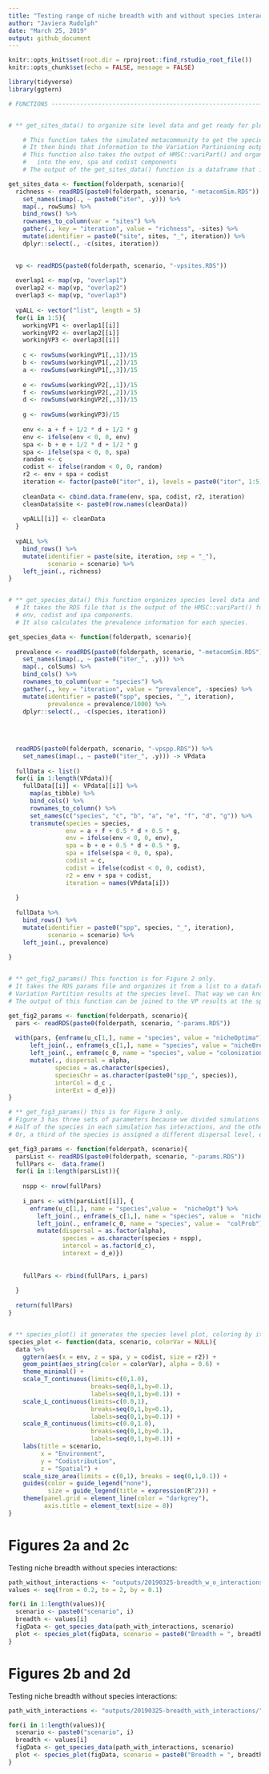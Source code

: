 ```yaml
---
title: "Testing range of niche breadth with and without species interactions"
author: "Javiera Rudolph"
date: "March 25, 2019"
output: github_document
---
```



```r
knitr::opts_knit$set(root.dir = rprojroot::find_rstudio_root_file())
knitr::opts_chunk$set(echo = FALSE, message = FALSE)

library(tidyverse)
library(ggtern)
```


```r
# FUNCTIONS ---------------------------------------------------------------


# ** get_sites_data() to organize site level data and get ready for plot

    # This function takes the simulated metacommunity to get the species richness for each site
    # It then binds that information to the Variation Partinioning output from the HMSC::variPart()
    # This function also takes the output of HMSC::variPart() and organizes each fraction:
    #   into the env, spa and codist components
    # The output of the get_sites_data() function is a dataframe that is ready to plot

get_sites_data <- function(folderpath, scenario){
  richness <- readRDS(paste0(folderpath, scenario, "-metacomSim.RDS")) %>% 
    set_names(imap(., ~ paste0("iter", .y))) %>% 
    map(., rowSums) %>%
    bind_rows() %>% 
    rownames_to_column(var = "sites") %>% 
    gather(., key = "iteration", value = "richness", -sites) %>% 
    mutate(identifier = paste0("site", sites, "_", iteration)) %>% 
    dplyr::select(., -c(sites, iteration))
  

  vp <- readRDS(paste0(folderpath, scenario, "-vpsites.RDS"))
  
  overlap1 <- map(vp, "overlap1")
  overlap2 <- map(vp, "overlap2")
  overlap3 <- map(vp, "overlap3")
  
  vpALL <- vector("list", length = 5)
  for(i in 1:5){
    workingVP1 <- overlap1[[i]]
    workingVP2 <- overlap2[[i]]
    workingVP3 <- overlap3[[i]]
    
    c <- rowSums(workingVP1[,,1])/15
    b <- rowSums(workingVP1[,,2])/15
    a <- rowSums(workingVP1[,,3])/15
    
    e <- rowSums(workingVP2[,,1])/15
    f <- rowSums(workingVP2[,,2])/15
    d <- rowSums(workingVP2[,,3])/15
    
    g <- rowSums(workingVP3)/15
    
    env <- a + f + 1/2 * d + 1/2 * g
    env <- ifelse(env < 0, 0, env)
    spa <- b + e + 1/2 * d + 1/2 * g
    spa <- ifelse(spa < 0, 0, spa)
    random <- c
    codist <- ifelse(random < 0, 0, random)
    r2 <- env + spa + codist
    iteration <- factor(paste0("iter", i), levels = paste0("iter", 1:5))
    
    cleanData <- cbind.data.frame(env, spa, codist, r2, iteration)
    cleanData$site <- paste0(row.names(cleanData))
    
    vpALL[[i]] <- cleanData
  }
  
  vpALL %>% 
    bind_rows() %>% 
    mutate(identifier = paste(site, iteration, sep = "_"),
           scenario = scenario) %>% 
    left_join(., richness)
}


# ** get_species_data() this function organizes species level data and gets it ready to plot.
  # It takes the RDS file that is the output of the HMSC::variPart() function and reorganizes it into the 
  # env, codist and spa components.
  # It also calculates the prevalence information for each species. 

get_species_data <- function(folderpath, scenario){
  
  prevalence <- readRDS(paste0(folderpath, scenario, "-metacomSim.RDS")) %>% 
    set_names(imap(., ~ paste0("iter_", .y))) %>% 
    map(., colSums) %>%
    bind_cols() %>% 
    rownames_to_column(var = "species") %>% 
    gather(., key = "iteration", value = "prevalence", -species) %>% 
    mutate(identifier = paste0("spp", species, "_", iteration),
           prevalence = prevalence/1000) %>% 
    dplyr::select(., -c(species, iteration))
  
  
  
  
  readRDS(paste0(folderpath, scenario, "-vpspp.RDS")) %>% 
    set_names(imap(., ~ paste0("iter_", .y))) -> VPdata
  
  fullData <- list()
  for(i in 1:length(VPdata)){
    fullData[[i]] <- VPdata[[i]] %>% 
      map(as_tibble) %>%
      bind_cols() %>% 
      rownames_to_column() %>% 
      set_names(c("species", "c", "b", "a", "e", "f", "d", "g")) %>% 
      transmute(species = species,
                env = a + f + 0.5 * d + 0.5 * g,
                env = ifelse(env < 0, 0, env),
                spa = b + e + 0.5 * d + 0.5 * g,
                spa = ifelse(spa < 0, 0, spa),
                codist = c,
                codist = ifelse(codist < 0, 0, codist),
                r2 = env + spa + codist,
                iteration = names(VPdata[i]))
    
  }
  
  fullData %>% 
    bind_rows() %>% 
    mutate(identifier = paste0("spp", species, "_", iteration), 
           scenario = scenario) %>% 
    left_join(., prevalence)
  
}


# ** get_fig2_params() This function is for Figure 2 only. 
# It takes the RDS params file and organizes it from a list to a dataframe, so that it can be joined to the
# Variation Partition results at the species level. That way we can know what niche values each species has.
# The output of this function can be joined to the VP results at the species level and then plot

get_fig2_params <- function(folderpath, scenario){
  pars <- readRDS(paste0(folderpath, scenario, "-params.RDS"))
  
  with(pars, {enframe(u_c[1,], name = "species", value = "nicheOptima") %>% 
      left_join(., enframe(s_c[1,], name = "species", value = "nicheBreadth")) %>% 
      left_join(., enframe(c_0, name = "species", value = "colonizationProb")) %>% 
      mutate(., dispersal = alpha,
             species = as.character(species),
             speciesChr = as.character(paste0("spp_", species)),
             interCol = d_c ,
             interExt = d_e)})
}

# ** get_fig3_params() this is for Figure 3 only. 
# Figure 3 has three sets of parameters because we divided simulations into groups.
# Half of the species in each simulation has interactions, and the other half doesn't.
# Or, a third of the species is assigned a different dispersal level, etc...

get_fig3_params <- function(folderpath, scenario){
  parsList <- readRDS(paste0(folderpath, scenario, "-params.RDS"))
  fullPars <-  data.frame()
  for(i in 1:length(parsList)){
    
    nspp <- nrow(fullPars)
    
    i_pars <- with(parsList[[i]], {
      enframe(u_c[1,], name = "species",value =  "nicheOpt") %>% 
        left_join(., enframe(s_c[1,], name = "species", value =  "nicheBreadth")) %>% 
        left_join(., enframe(c_0, name = "species", value =  "colProb")) %>% 
        mutate(dispersal = as.factor(alpha), 
               species = as.character(species + nspp), 
               intercol = as.factor(d_c), 
               interext = d_e)})
    
    
    fullPars <- rbind(fullPars, i_pars)
    
  }
  
  return(fullPars)
}


# ** species_plot() it generates the species level plot, coloring by iteration
species_plot <- function(data, scenario, colorVar = NULL){
  data %>% 
    ggtern(aes(x = env, z = spa, y = codist, size = r2)) +
    geom_point(aes_string(color = colorVar), alpha = 0.6) +
    theme_minimal() +
    scale_T_continuous(limits=c(0,1.0),
                       breaks=seq(0,1,by=0.1),
                       labels=seq(0,1,by=0.1)) +
    scale_L_continuous(limits=c(0.0,1),
                       breaks=seq(0,1,by=0.1),
                       labels=seq(0,1,by=0.1)) +
    scale_R_continuous(limits=c(0.0,1.0),
                       breaks=seq(0,1,by=0.1),
                       labels=seq(0,1,by=0.1)) +
    labs(title = scenario,
         x = "Environment",
         y = "Codistribution",
         z = "Spatial") +
    scale_size_area(limits = c(0,1), breaks = seq(0,1,0.1)) +
    guides(color = guide_legend("none"), 
           size = guide_legend(title = expression(R^2))) +
    theme(panel.grid = element_line(color = "darkgrey"),
          axis.title = element_text(size = 8))
}
```

# Figures 2a and 2c
Testing niche breadth without species interactions:
```r
path_without_interactions <- "outputs/20190325-breadth_w_o_interactions/"
values <- seq(from = 0.2, to = 2, by = 0.1)
```

```r
for(i in 1:length(values)){
  scenario <- paste0("scenario", i)
  breadth <- values[i]
  figData <- get_species_data(path_with_interactions, scenario)
  plot <- species_plot(figData, scenario = paste0("Breadth = ", breadth), colorVar = "iteration")
}
```


# Figures 2b and 2d
Testing niche breadth without species interactions:
```r
path_with_interactions <- "outputs/20190325-breadth_with_interactions/"
```

```r
for(i in 1:length(values)){
  scenario <- paste0("scenario", i)
  breadth <- values[i]
  figData <- get_species_data(path_with_interactions, scenario)
  plot <- species_plot(figData, scenario = paste0("Breadth = ", breadth), colorVar = "iteration")
}
```

